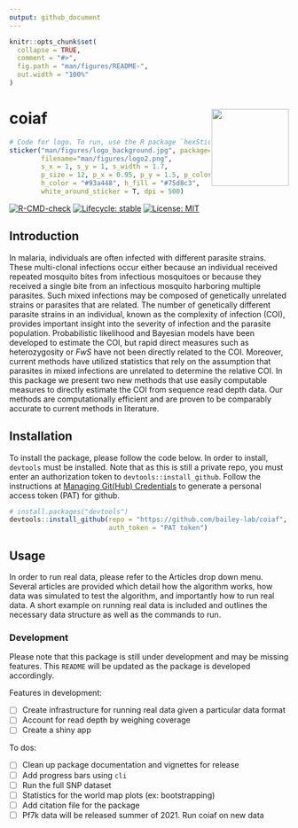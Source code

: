 ```yaml
---
output: github_document
---
```


<!-- README.md is generated from README.Rmd. Please edit that file -->

```r
knitr::opts_chunk$set(
  collapse = TRUE,
  comment = "#>",
  fig.path = "man/figures/README-",
  out.width = "100%"
)
```

# coiaf <a href='https://bailey-lab.github.io/coiaf/'><img src='man/figures/logo.png' align="right" height="139" /></a>

```r
# Code for logo. To run, use the R package `hexSticker`
sticker("man/figures/logo_background.jpg", package="coiaf", 
        filename="man/figures/logo2.png", 
        s_x = 1, s_y = 1, s_width = 1.7,
        p_size = 12, p_x = 0.95, p_y = 1.5, p_color = "#fdead4",
        h_color = "#93a448", h_fill = "#75d8c3",
        white_around_sticker = T, dpi = 500)
```

<!-- badges: start -->
[![R-CMD-check](https://github.com/bailey-lab/coiaf/workflows/R-CMD-check/badge.svg)](https://github.com/bailey-lab/coiaf/actions)
[![Lifecycle: stable](https://img.shields.io/badge/lifecycle-stable-brightgreen.svg)](https://www.tidyverse.org/lifecycle/#stable)
[![License: MIT](https://img.shields.io/badge/License-MIT-yellow.svg)](https://opensource.org/licenses/MIT)
<!-- badges: end -->

## Introduction
In malaria, individuals are often infected with different parasite strains. 
These multi-clonal infections occur either because an individual received 
repeated mosquito bites from infectious mosquitoes or because they received a 
single bite from an infectious mosquito harboring multiple parasites. Such mixed
infections may be composed of genetically unrelated strains or parasites that 
are related. The number of genetically different parasite strains in an 
individual, known as the complexity of infection (COI), provides important 
insight into the severity of infection and the parasite population. 
Probabilistic likelihood and Bayesian models have been developed to estimate the
COI, but rapid direct measures such as heterozygosity or *FwS* have not been 
directly related to the COI. Moreover, current methods have utilized statistics
that rely on the assumption that parasites in mixed infections are unrelated to
determine the relative COI. In this package we present two new methods that use
easily computable measures to directly estimate the COI from sequence read depth
data. Our methods are computationally efficient and are proven to be comparably
accurate to current methods in literature.

## Installation
To install the package, please follow the code below. In order to install,
`devtools` must be installed. Note that as this is still a private repo, you
must enter an authorization token to `devtools::install_github`. Follow the
instructions at [Managing Git(Hub)
Credentials](https://usethis.r-lib.org/articles/articles/git-credentials.html)
to generate a personal access token (PAT) for github.
```r
# install.packages("devtools")
devtools::install_github(repo = "https://github.com/bailey-lab/coiaf",
                         auth_token = "PAT token")
```


## Usage
In order to run real data, please refer to the Articles drop down menu. Several
articles are provided which detail how the algorithm works, how data was 
simulated to test the algorithm, and importantly how to run real data.
A short example on running real data is included and outlines the necessary
data structure as well as the commands to run.

### Development
Please note that this package is still under development and may be missing 
features. This `README` will be updated as the package is developed accordingly.

Features in development:

- [ ] Create infrastructure for running real data given a particular data format
- [ ] Account for read depth by weighing coverage
- [ ] Create a shiny app

To dos:

- [ ] Clean up package documentation and vignettes for release
- [ ] Add progress bars using `cli`
- [ ] Run the full SNP dataset
- [ ] Statistics for the world map plots (ex: bootstrapping)
- [ ] Add citation file for the package
- [ ] Pf7k data will be released summer of 2021. Run coiaf on new data
